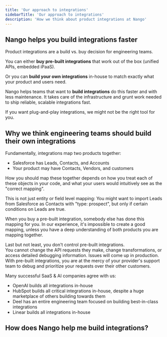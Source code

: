 ```yaml
---
title: 'Our approach to integrations'
sidebarTitle: 'Our approach to integrations'
description: 'How we think about product integrations at Nango'
---
```


## Nango helps you build integrations faster

Product integrations are a build vs. buy decision for engineering teams.

You can either **buy pre-built integrations** that work out of the box (unified APIs, embedded iPaaS).

Or you can **build your own integrations** in-house to match exactly what your product and users need.

Nango helps teams that want to **build integrations** do this faster and with less maintenance. It takes care of the infrastructure and grunt work needed to ship reliable, scalable integrations fast.

If you want plug-and-play integrations, we might not be the right tool for you.

## Why we think engineering teams should build their own integrations

Fundamentally, integrations map two products together:
- Salesforce has Leads, Contacts, and Accounts
- Your product may have Contacts, Vendors, and customers

How you should map these together depends on how you treat each of these objects in your code, and what your users would intuitively see as the "correct mapping".

This is not just entity or field level mapping: You might want to import Leads from Salesforce as Contacts with "type: prospect", but only if certain conditions on Leads are true.

When you buy a pre-built integration, somebody else has done this mapping for you. In our experience, it's impossible to create a good mapping, unless you have a deep understanding of both products you are mapping together.

Last but not least, you don't control pre-built integrations.  
You cannot change the API requests they make, change transformations, or access detailed debugging information. Issues will come up in production. With pre-built integrations, you are at the mercy of your provider's support team to debug and prioritize your requests over their other customers.

Many successful SaaS & AI companies agree with us:
- OpenAI builds all integrations in-house
- HubSpot builds all critical integrations in-house, despite a huge marketplace of others building towards them
- Deel has an entire engineering team focused on building best-in-class integrations
- Linear builds all integrations in-house

## How does Nango help me build integrations?
